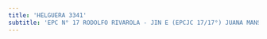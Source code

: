 ```yaml
---
title: 'HELGUERA 3341'
subtitle: 'EPC N° 17 RODOLFO RIVAROLA - JIN E (EPCJC 17/17°) JUANA MANSO [S]'
---
```


#
